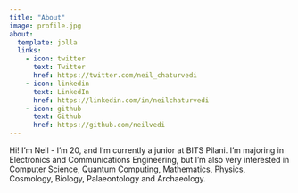 ```yaml
---
title: "About"
image: profile.jpg
about:
  template: jolla
  links:
    - icon: twitter
      text: Twitter
      href: https://twitter.com/neil_chaturvedi
    - icon: linkedin
      text: LinkedIn
      href: https://linkedin.com/in/neilchaturvedi
    - icon: github
      text: Github
      href: https://github.com/neilvedi
---
```


Hi! I'm Neil - I'm 20, and I'm currently a junior at BITS Pilani. I'm majoring in Electronics and Communications Engineering, but I'm also very interested in Computer Science, Quantum Computing, Mathematics, Physics, Cosmology, Biology, Palaeontology and Archaeology.
